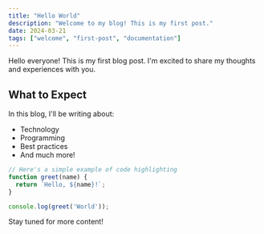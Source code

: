 ```yaml
---
title: "Hello World"
description: "Welcome to my blog! This is my first post."
date: 2024-03-21
tags: ["welcome", "first-post", "documentation"]
---
```


Hello everyone! This is my first blog post. I'm excited to share my thoughts and experiences with you.

## What to Expect

In this blog, I'll be writing about:

- Technology
- Programming
- Best practices
- And much more!

```javascript
// Here's a simple example of code highlighting
function greet(name) {
  return `Hello, ${name}!`;
}

console.log(greet('World'));
```

Stay tuned for more content!
